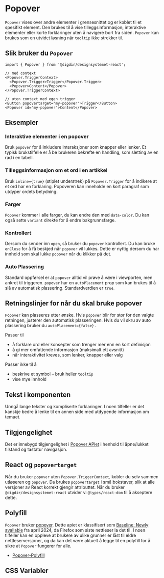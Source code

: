 
<Meta of={PopoverStories} />

# Popover
`Popover` vises over andre elementer i grensesnittet og er koblet til et spesifikt element. Den brukes til å vise tilleggsinformasjon, interaktive elementer eller korte forklaringer uten å navigere bort fra siden. `Popover` kan brukes som en utvidet løsning når `tooltip` ikke strekker til.


<Primary />
<Controls />

## Slik bruker du `Popover`

```tsx
import { Popover } from '@digdir/designsystemet-react';

// med context
<Popover.TriggerContext>
  <Popover.Trigger>Trigger</Popover.Trigger>
  <Popover>Content</Popover>
</Popover.TriggerContext>

// uten context med egen trigger
<Button popovertarget="my-popover">Trigger</Button>
<Popover id="my-popover">Content</Popover>
```

## Eksempler
### Interaktive elementer i en popover

Bruk `popover` for å inkludere interaksjoner som knapper eller lenker. Et typisk brukstilfelle er å be brukeren bekrefte en handling, som sletting av en rad i en tabell.

<Canvas of={PopoverStories.Interactive} />

### Tilleggsinformasjon om et ord i en artikkel

Bruk `inline={true}` (stiplet understrek) på `Popover.Trigger` for å indikere at et ord har en forklaring. Popoveren kan inneholde en kort paragraf som utdyper ordets betydning.

<Canvas of={PopoverStories.DottedUnderline} />

### Farger

`Popover` kommer i alle farger, du kan endre den med `data-color`. 
Du kan også sette `variant` direkte for å endre bakgrunnsfarge.

<Canvas of={PopoverStories.Variants} />

### Kontrollert

Dersom du sender inn `open`, så bruker du `popover` kontrollert. Du kan bruke `onClose` for å få beskjed når `popover` vil lukkes.
Dette er nyttig dersom du har innhold som skal lukke `popover` når du klikker på det.

<Canvas of={PopoverStories.Controlled} />

### Auto Plassering

Standard oppførsel er at `popover` alltid vil prøve å være i viewporten, men ankret til triggeren.
`popover` har en `autoPlacement` prop som kan brukes til å slå av automatisk plassering. Standardverdien er `true`.


## Retningslinjer for når du skal bruke popover

`Popover` kan plasseres etter ønske. Hvis `popover` blir for stor for den valgte retningen, justerer den automatisk plasseringen. Hvis du vil skru av auto plassering bruker du `autoPlacement={false}` .

Passer til 

* å forklare ord eller konsepter som trenger mer enn en kort definisjon
* å gi mer omfattende informasjon (maksimalt ett avsnitt) 
* når interaktivitet kreves, som lenker, knapper eller valg

Passer ikke til å

* beskrive et symbol – bruk heller `tooltip`
* vise mye innhold 

## Tekst i komponenten

Unngå lange tekster og kompliserte forklaringer. I noen tilfeller er det kanskje bedre å lenke til en annen side med utdypende informasjon om temaet.


## Tilgjengelighet

Det er innebygd tilgjengelighet i [Popover APIet](https://developer.mozilla.org/en-US/docs/Web/API/Popover_API) i henhold til åpne/lukket tilstand og tastatur navigasjon.

## React og `popovertarget`
Når du bruker `popover` uten `Popover.TriggerContext`, kobler du selv sammen utløseren og `popover`.
Da brukes `popovertarget` i små bokstaver, slik at alle versjoner av React korrekt gjengir attributtet.
Når du bruker `@digdir/designsystemet-react` utvider vi `@types/react-dom` til å akseptere dette.

## Polyfill

`Popover` bruker [popover](https://developer.mozilla.org/en-US/docs/Web/HTML/Reference/Global_attributes/popover). Dette apiet er klassifisert som [Baseline: Newly available](https://developer.mozilla.org/en-US/docs/Glossary/Baseline/Compatibility) fra april 2024, da Firefox som siste nettleser la det til. I noen tilfeller kan en oppleve at brukere av ulike grunner er låst til eldre nettleserversjoner, og da kan det være aktuelt å legge til en polyfill for å sikre at `Popover` fungerer for alle.
* [Popover-Polyfill](https://github.com/oddbird/popover-polyfill)


## CSS Variabler

<CssVariables css={css} />
